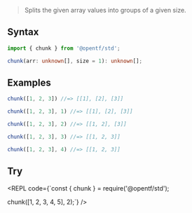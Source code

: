 
> Splits the given array values into groups of a given size.

## Syntax

```ts copy
import { chunk } from '@opentf/std';

chunk(arr: unknown[], size = 1): unknown[];
```

## Examples

```ts
chunk([1, 2, 3]) //=> [[1], [2], [3]]

chunk([1, 2, 3], 1) //=> [[1], [2], [3]]

chunk([1, 2, 3], 2) //=> [[1, 2], [3]]

chunk([1, 2, 3], 3) //=> [[1, 2, 3]]

chunk([1, 2, 3], 4) //=> [[1, 2, 3]]
```

## Try

<REPL code={`const { chunk } = require('@opentf/std');

chunk([1, 2, 3, 4, 5], 2);`} />
